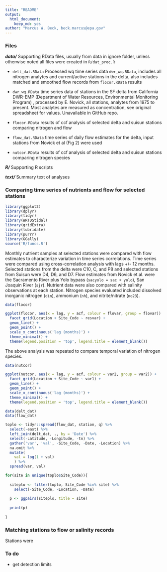 ```yaml
---
title: "README"
output: 
  html_document:
    keep_md: yes
author: "Marcus W. Beck, beck.marcus@epa.gov"
---
```


### Files

**_data/_** Supporting RData files, usually from data in ignore folder, unless otherwise noted all files were created in `R/dat_proc.R`

* `delt_dat.RData` Processed wq time series data `dwr_wq.RData`, includes all nitrogen analytes and current/active stations in the delta, also includes matched and smoothed flow records from `flocor.RData` results

* `dwr_wq.RData` time series data of stations in the SF delta from California DWR-EMP (Department of Water Resources, Environmental Monitoring Program) , processed by E. Novick, all stations, analytes from 1975 to present.  Most analytes are measured as concentration, see original spreadsheet for values.  Unavailable in GitHub repo.

* `flocor.RData` results of ccf analysis of selected delta and suisun stations comparing nitrogen and flow

* `flow_dat.RData` time series of daily flow estimates for the delta, input stations from Novick et al (Fig 2) were used

* `nutcor.RData` results of ccf analysis of selected delta and suisun stations comparing nitrogen species

**_R/_** Supporting R scripts

**_text/_** Summary text of analyses

### Comparing time series of nutrients and flow for selected stations

```r
library(ggplot2)
library(dplyr)
library(tidyr)
library(WRTDStidal)
library(gridExtra)
library(lubridate)
library(purrr)
library(GGally)
source('R/funcs.R')
```

Monthly nutrient samples at selected stations were compared with flow estimates to characterize variation in time series correlations. Time series were compared using cross-correlation analysis with lags +/- 12 months.  Selected stations from the delta were C10, C, and P8 and selected stations from Suisun were D4, D6, and D7.  Flow estimates from Novick et al. were the Sacramento River plus Yolo bypass (`sacyolo = sac + yolo`),  San Joaquin River (`sjr`).  Nutrient data were also compared with salinity observations at each station.  Nitrogen species evaluated included dissolved inorganic nitrogen (`din`), ammonium (`nh`), and nitrite/nitrate (`no23`). 

```r
data(flocor)

ggplot(flocor, aes(x = lag, y = acf, colour = flovar, group = flovar)) +
  facet_grid(Location + Site_Code ~ resvar) +
  geom_line() + 
  geom_point() + 
  scale_x_continuous('lag (months)') +
  theme_minimal() +
  theme(legend.position = 'top', legend.title = element_blank())
```
  
The above analysis was repeated to compare temporal variation of nitrogen species.  

```r
data(nutcor)

ggplot(nutcor, aes(x = lag, y = acf, colour = var2, group = var2)) +
  facet_grid(Location + Site_Code ~ var1) +
  geom_line() + 
  geom_point() + 
  scale_x_continuous('lag (months)') +
  theme_minimal() +
  theme(legend.position = 'top', legend.title = element_blank())

```

```r

data(delt_dat)
data(flow_dat)

toplo <- tidyr::spread(flow_dat, station, q) %>% 
  select(-east) %>% 
  left_join(delt_dat, ., by = 'Date') %>% 
  select(-Latitude, -Longitude, -tn) %>% 
  gather('var', 'val', -Site_Code, -Date, -Location) %>% 
  na.omit %>% 
  mutate(
    val = log(1 + val)
    ) %>% 
  spread(var, val)

for(site in unique(toplo$Site_Code)){
  
  siteplo <- filter(toplo, Site_Code %in% site) %>% 
    select(-Site_Code, -Location, -Date)
  
  p <- ggpairs(siteplo, title = site)
  
  print(p)  
  
}


```

### Matching stations to flow or salinity records

Stations were 

### To do 

* get detection limits

